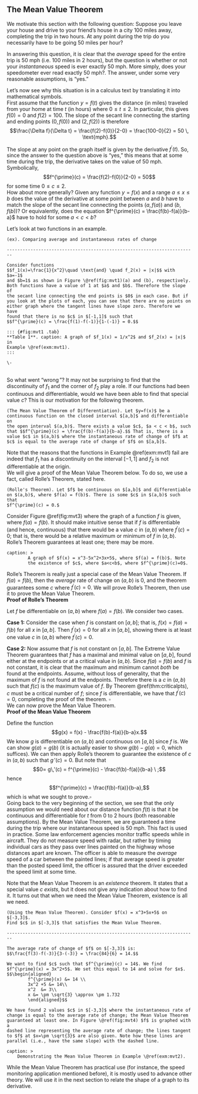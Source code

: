 ## The Mean Value Theorem {#sec:mvt}

We motivate this section with the following question: Suppose you leave
your house and drive to your friend's house in a city 100 miles away,
completing the trip in two hours. At any point during the trip do you
necessarily have to be going 50 miles per hour?

In answering this question, it is clear that the *average* speed for the
entire trip is 50 mph (i.e. 100 miles in 2 hours), but the question is
whether or not your *instantaneous* speed is ever exactly 50 mph. More
simply, does your speedometer ever read exactly 50 mph?. The answer,
under some very reasonable assumptions, is "yes."

Let's now see why this situation is in a calculus text by translating it
into mathematical symbols.\
First assume that the function $y = f(t)$ gives the distance (in miles)
traveled from your home at time $t$ (in hours) where $0\le t\le 2$. In
particular, this gives $f(0)=0$ and $f(2)=100$. The slope of the secant
line connecting the starting and ending points $(0,f(0))$ and $(2,f(2))$
is therefore
$$\frac{\Delta f}{\Delta t} = \frac{f(2)-f(0)}{2-0} = \frac{100-0}{2} = 50 \, \text{mph}.$$

The slope at any point on the graph itself is given by the derivative
$f^{\prime}(t)$. So, since the answer to the question above is "yes,"
this means that at some time during the trip, the derivative takes on
the value of 50 mph. Symbolically,
$$f^{\prime}(c) = \frac{f(2)-f(0)}{2-0} = 50$$ for some time
$0\le c \le 2.$\
How about more generally? Given any function $y=f(x)$ and a range
$a\le x\le b$ does the value of the derivative at some point between $a$
and $b$ have to match the slope of the secant line connecting the points
$(a,f(a))$ and $(b,f(b))$? Or equivalently, does the equation
$f^{\prime}(c) = \frac{f(b)-f(a)}{b-a}$ have to hold for some
$a < c < b$?

Let's look at two functions in an example.\

```example

(ex). Comparing average and instantaneous rates of change

------------------------------------------------------------------------

Consider functions
$$f_1(x)=\frac{1}{x^2}\quad \text{and} \quad f_2(x) = |x|$$ with $a=-1$
and $b=1$ as shown in Figure \@ref(fig:mvt1)(a) and (b), respectively.
Both functions have a value of 1 at $a$ and $b$. Therefore the slope of
the secant line connecting the end points is $0$ in each case. But if
you look at the plots of each, you can see that there are no points on
either graph where the tangent lines have slope zero. Therefore we have
found that there is no $c$ in $[-1,1]$ such that
$$f^{\prime}(c) = \frac{f(1)-f(-1)}{1-(-1)} = 0.$$

::: {#fig:mvt1 .tab}
**Table 1**. caption: A graph of $f_1(x) = 1/x^2$ and $f_2(x) = |x|$ in
Example \@ref(exm:mvt1).
:::

\-

```

\
So what went "wrong "? It may not be surprising to find that the
discontinuity of $f_1$ and the corner of $f_2$ play a role. If our
functions had been continuous and differentiable, would we have been
able to find that special value $c$? This is our motivation for the
following theorem.

```theorem

(The Mean Value Theorem of Differentiation). Let $y=f(x)$ be a
continuous function on the closed interval $[a,b]$ and differentiable on
the open interval $(a,b)$. There exists a value $c$, $a < c < b$, such
that $$f^{\prime}(c) = \frac{f(b)-f(a)}{b-a}.$$ That is, there is a
value $c$ in $(a,b)$ where the instantaneous rate of change of $f$ at
$c$ is equal to the average rate of change of $f$ on $[a,b]$.

```

Note that the reasons that the functions in Example \@ref(exm:mvt1) fail
are indeed that $f_1$ has a discontinuity on the interval $[-1,1]$ and
$f_2$ is not differentiable at the origin.\
We will give a proof of the Mean Value Theorem below. To do so, we use a
fact, called Rolle's Theorem, stated here.

```theorem

(Rolle's Theorem). Let $f$ be continuous on $[a,b]$ and differentiable
on $(a,b)$, where $f(a) = f(b)$. There is some $c$ in $(a,b)$ such that
$f^{\prime}(c) = 0.$

```

Consider Figure \@ref(fig:mvt3) where the graph of a function $f$ is
given, where $f(a) = f(b)$. It should make intuitive sense that if $f$
is differentiable (and hence, continuous) that there would be a value
$c$ in $(a,b)$ where $f^{\prime}(c)=0$; that is, there would be a
relative maximum or minimum of $f$ in $(a,b)$. Rolle's Theorem
guarantees at least one; there may be more.

```geogebra

caption: >
        A graph of $f(x) = x^3-5x^2+3x+5$, where $f(a) = f(b)$. Note 
        the existence of $c$, where $a<c<b$, where $f^{\prime}(c)=0$.

```

Rolle's Theorem is really just a special case of the Mean Value Theorem.
If $f(a) = f(b)$, then the *average* rate of change on $(a,b)$ is $0$,
and the theorem guarantees some $c$ where $f^{\prime}(c)=0$. We will
prove Rolle's Theorem, then use it to prove the Mean Value Theorem.\
**Proof of Rolle's Theorem**

Let $f$ be differentiable on $(a,b)$ where $f(a)=f(b)$. We consider two
cases.

**Case 1:** Consider the case when $f$ is constant on $[a,b]$; that is,
$f(x) = f(a) = f(b)$ for all $x$ in $[a,b]$. Then $f^{\prime}(x) = 0$
for all $x$ in $[a,b]$, showing there is at least one value $c$ in
$(a,b)$ where $f^{\prime}(c)=0$.

**Case 2:** Now assume that $f$ is not constant on $[a,b]$. The Extreme
Value Theorem guarantees that $f$ has a maximal and minimal value on
$[a,b]$, found either at the endpoints or at a critical value in
$(a,b)$. Since $f(a)=f(b)$ and $f$ is not constant, it is clear that the
maximum and minimum cannot *both* be found at the endpoints. Assume,
without loss of generality, that the maximum of $f$ is not found at the
endpoints. Therefore there is a $c$ in $(a,b)$ such that $f(c)$ is the
maximum value of $f$. By Theorem \@ref(thm:criticalpts), $c$ must be a
critical number of $f$; since $f$ is differentiable, we have that
$f^{\prime}(c) = 0$, completing the proof of the theorem. $\square$\
We can now prove the Mean Value Theorem.\
**Proof of the Mean Value Theorem**

Define the function $$g(x) = f(x) - \frac{f(b)-f(a)}{b-a}x.$$ We know
$g$ is differentiable on $(a,b)$ and continuous on $[a,b]$ since $f$ is.
We can show $g(a)=g(b)$ (it is actually easier to show $g(b)-g(a)=0$,
which suffices). We can then apply Rolle's theorem to guarantee the
existence of $c$ in $(a,b)$ such that $g\,'(c) = 0$. But note that
$$0= g\,'(c) = f^{\prime}(c) - \frac{f(b)-f(a)}{b-a} \ ;$$ hence
$$f^{\prime}(c) = \frac{f(b)-f(a)}{b-a},$$ which is what we sought to
prove.$\square$\
Going back to the very beginning of the section, we see that the only
assumption we would need about our distance function $f(t)$ is that it
be continuous and differentiable for $t$ from 0 to 2 hours (both
reasonable assumptions). By the Mean Value Theorem, we are guaranteed a
time during the trip where our instantaneous speed is 50 mph. This fact
is used in practice. Some law enforcement agencies monitor traffic
speeds while in aircraft. They do not measure speed with radar, but
rather by timing individual cars as they pass over lines painted on the
highway whose distances apart are known. The officer is able to measure
the *average* speed of a car between the painted lines; if that average
speed is greater than the posted speed limit, the officer is assured
that the driver exceeded the speed limit at some time.

Note that the Mean Value Theorem is an *existence* theorem. It states
that a special value $c$ *exists*, but it does not give any indication
about how to find it. It turns out that when we need the Mean Value
Theorem, existence is all we need.\

```example

(Using the Mean Value Theorem). Consider $f(x) = x^3+5x+5$ on $[-3,3]$.
Find $c$ in $[-3,3]$ that satisfies the Mean Value Theorem.

------------------------------------------------------------------------

The average rate of change of $f$ on $[-3,3]$ is:
$$\frac{f(3)-f(-3)}{3-(-3)} = \frac{84}{6} = 14.$$

We want to find $c$ such that $f^{\prime}(c) = 14$. We find
$f^{\prime}(x) = 3x^2+5$. We set this equal to 14 and solve for $x$.
$$\begin{aligned}
        f^{\prime}(x) &= 14 \\
        3x^2 +5 &= 14\\
        x^2  &= 3\\
        x &= \pm \sqrt{3} \approx \pm 1.732
        \end{aligned}$$

We have found 2 values $c$ in $[-3,3]$ where the instantaneous rate of
change is equal to the average rate of change; the Mean Value Theorem
guaranteed at least one. In Figure \@ref(fig:mvt4) $f$ is graphed with a
dashed line representing the average rate of change; the lines tangent
to $f$ at $x=\pm \sqrt{3}$ are also given. Note how these lines are
parallel (i.e., have the same slope) with the dashed line.
```

```geogebra

caption: >
    Demonstrating the Mean Value Theorem in Example \@ref(exm:mvt2).

```



While the Mean Value Theorem has practical use (for instance, the speed
monitoring application mentioned before), it is mostly used to advance
other theory. We will use it in the next section to relate the shape of
a graph to its derivative.\
